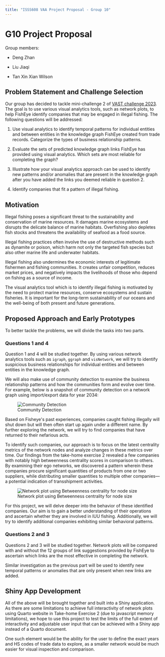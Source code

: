 ```yaml
---
title: "ISSS608 VAA Project Proposal - Group 10"
---
```


# G10 Project Proposal

Group members:

-   Deng Zhan

-   Liu Jiaqi

-   Tan Xin Xian Wilson

## Problem Statement and Challenge Selection

Our group has decided to tackle mini-challenge 2 of [VAST challenge 2023](https://vast-challenge.github.io/2023/MC2.html). The goal is to use various visual analytics tools, such as network plots, to help FishEye identify companies that may be engaged in illegal fishing. The following questions will be addressed:

1.  Use visual analytics to identify temporal patterns for individual entities and between entities in the knowledge graph FishEye created from trade records. Categorize the types of business relationship patterns.

2.  Evaluate the sets of predicted knowledge graph links FishEye has provided using visual analytics. Which sets are most reliable for completing the graph?

3.  Illustrate how your visual analytics approach can be used to identify new patterns and/or anomalies that are present in the knowledge graph after you have added the links you deemed reliable in question 2.

4.  Identify companies that fit a pattern of illegal fishing.

## Motivation

Illegal fishing poses a significant threat to the sustainability and conservation of marine resources. It damages marine ecosystems and disrupts the delicate balance of marine habitats. Overfishing also depletes fish stocks and threatens the availability of seafood as a food source.

Illegal fishing practices often involve the use of destructive methods such as dynamite or poison, which harm not only the targeted fish species but also other marine life and underwater habitats.

Illegal fishing also undermines the economic interests of legitimate fishermen and fishing communities. It creates unfair competition, reduces market prices, and negatively impacts the livelihoods of those who depend on fishing as a source of income.

The visual analytics tool which is to identify illegal fishing is motivated by the need to protect marine resources, conserve ecosystems and sustain fisheries. It is important for the long-term sustainability of our oceans and the well-being of both present and future generations.

## Proposed Approach and Early Prototypes

To better tackle the problems, we will divide the tasks into two parts.

### Questions 1 and 4

Question 1 and 4 will be studied together. By using various network analytics tools such as `igraph`, `ggraph` and `visNetwork`, we will try to identify suspicious business relationships for individual entities and between entities in the knowledge graph.

We will also make use of community detection to examine the business relationship patterns and how the communities form and evolve over time. For example, below is a snapshot of community detection on a network graph using import/export data for year 2034:

![Community Detection](images/cd.png)

Based on Fisheye\'s past experiences, companies caught fishing illegally will shut down but will then often start up again under a different name. By further exploring the network, we will try to find companies that have returned to their nefarious acts.

To identify such companies, our approach is to focus on the latest centrality metrics of the network nodes and analyze changes in these metrics over time. Our findings from the take-home exercise 2 revealed a few companies with notably high betweenness centrality scores in comparison to others. By examining their ego networks, we discovered a pattern wherein these companies procure significant quantities of products from one or two suppliers, while distributing smaller quantities to multiple other companies---a potential indication of transshipment activities.

![Network plot using Betweenness centrality for node size](images/en.png)

For this project, we will delve deeper into the behavior of these identified companies. Our aim is to gain a better understanding of their operations and ascertain whether they are involved in IUU fishing. Additionally, we will try to identify additional companies exhibiting similar behavioral patterns.

### Questions 2 and 3

Questions 2 and 3 will be studied together. Network plots will be compared with and without the 12 groups of link suggestions provided by FishEye to ascertain which links are the most effective in completing the network.

Similar investigation as the previous part will be used to identify new temporal patterns or anomalies that are only present when new links are added.

## Shiny App Development

All of the above will be brought together and built into a Shiny application. As there are some limitations to achieve full interactivity of network plots using Quarto website in Take-home Exercise 2 (due to javascript memory limitations), we hope to use this project to test the limits of the full extent of interactivity and adjustable user input that can be achieved with a Shiny app instead of a Quarto document.

One such element would be the ability for the user to define the exact years and HS codes of trade data to explore, as a smaller network would be much easier for visual inspection and comparison.
